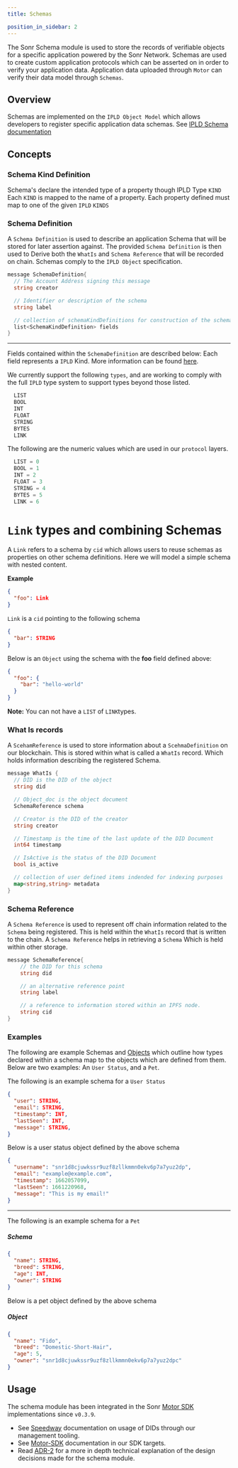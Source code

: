 ```yaml
---
title: Schemas

position_in_sidebar: 2
---
```



<APIButton href="/api/schemas" />

The Sonr Schema module is used to store the records of verifiable objects for a specific application powered by the Sonr Network. Schemas are used to create custom application protocols which can be asserted on in order to verify your application data. Application data uploaded through `Motor` can verify their data model through `Schemas`.

## Overview

Schemas are implemented on the `IPLD Object Model` which allows developers to register specific application data schemas. See [IPLD Schema documentation](https://ipld.io/docs/schemas)

## Concepts

### Schema Kind Definition

Schema's declare the intended type of a property though IPLD Type `KIND` Each `KIND` is mapped to the name of a property. Each property defined must map to one of the given `IPLD` `KINDS`

### Schema Definition

A `Schema Definition` is used to describe an application Schema that will be stored for later assertion against. The provided `Schema Definition` is then used to Derive both the `WhatIs` and `Schema Reference` that will be recorded on chain. Schemas comply to the `IPLD Object` specification.

```go
message SchemaDefinition{
  // The Account Address signing this message
  string creator

  // Identifier or description of the schema
  string label

  // collection of schemaKindDefinitions for construction of the schema
  list<SchemaKindDefinition> fields
}
```

---

Fields contained within the `SchemaDefinition` are described below:
Each field represents a `IPLD` Kind. More information can be found [here](https://ipld.io/docs/schemas/features/typekinds/).

We currently support the following `types`, and are working to comply with the full `IPLD` type system to support types beyond those listed.

```go
  LIST
  BOOL
  INT
  FLOAT
  STRING
  BYTES
  LINK
```

The following are the numeric values which are used in our `protocol` layers.

```go
  LIST = 0
  BOOL = 1
  INT = 2
  FLOAT = 3
  STRING = 4
  BYTES = 5
  LINK = 6
```

# `Link` types and combining Schemas

A `Link` refers to a schema by `cid` which allows users to reuse schemas as properties on other schema definitions. Here we will model a simple schema with nested content.

**Example**

```json
{
  "foo": Link
}
```

`Link` is a `cid` pointing to the following schema

```json
{
  "bar": STRING
}
```

Below is an `Object` using the schema with the **foo** field defined above:

```json
{
  "foo": {
    "bar": "hello-world"
  }
}
```

**Note:** You can not have a `LIST` of `LINK`types.

### What Is records

A `ScehamReference` is used to store information about a `ScehmaDefinition` on our blockchain. This is stored within what is called a `WhatIs` record. Which holds information describing the registered Schema.

```go
message WhatIs {
  // DID is the DID of the object
  string did

  // Object_doc is the object document
  SchemaReference schema

  // Creator is the DID of the creator
  string creator

  // Timestamp is the time of the last update of the DID Document
  int64 timestamp

  // IsActive is the status of the DID Document
  bool is_active

  // collection of user defined items indended for indexing purposes
  map<string,string> metadata
}
```

### Schema Reference

A `Schema Reference` is used to represent off chain information related to the `Schema` being registered. This is held within the `WhatIs` record that is written to the chain. A `Schema Reference` helps in retrieving a `Schema` Which is held within other storage.

```go
message SchemaReference{
    // the DID for this schema
    string did

    // an alternative reference point
    string label

    // a reference to information stored within an IPFS node.
    string cid
}
```

### Examples

The following are example Schemas and [Objects](/docs/highway/modules/objects.md) which outline how types declared within a schema map to the objects which are defined from them. Below are two examples: An `User Status`, and a `Pet`.

The following is an example schema for a `User Status`

```json
{
  "user": STRING,
  "email": STRING,
  "timestamp": INT,
  "lastSeen": INT,
  "message": STRING,
}
```

Below is a user status object defined by the above schema

```json
{
  "username": "snr1d8cjuwkssr9uzf8zllkmmn0ekv6p7a7yuz2dp",
  "email": "example@example.com",
  "timestamp": 1662057099,
  "lastSeen": 1661220968,
  "message": "This is my email!"
}
```

---

The following is an example schema for a `Pet`

##### Schema

```json
{
  "name": STRING,
  "breed": STRING,
  "age": INT,
  "owner": STRING
}
```

Below is a pet object defined by the above schema

##### Object

```json
{
  "name": "Fido",
  "breed": "Domestic-Short-Hair",
  "age": 5,
  "owner": "snr1d8cjuwkssr9uzf8zllkmmn0ekv6p7a7yuz2dpc"
}
```

## Usage

The schema module has been integrated in the Sonr [Motor SDK](/docs/motor-sdk/intro.mdx) implementations since `v0.3.9`.

- See [Speedway](/docs/speedway/cli-cmds.mdx) documentation on usage of DIDs through our management tooling.
- See [Motor-SDK](/docs/motor-sdk/data/schemas.mdx) documentation in our SDK targets.
- Read [ADR-2](https://github.com/sonr-io/sonr/blob/dev/docs/architecture/2.md) for a more in depth technical explanation of the design decisions made for the schema module.
